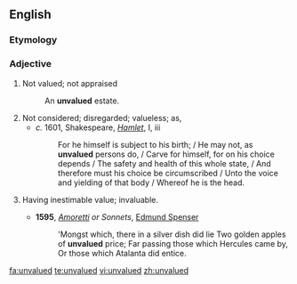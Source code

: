 ==English==

===Etymology===
{{prefix|un|valued|lang=en}}

===Adjective===
{{en-adj}}

# Not valued; not appraised
#: An '''unvalued''' estate. 
# Not considered; disregarded; valueless; as,
#* ''c.'' 1601, Shakespeare, ''[[w:Hamlet|Hamlet]]'', I, iii
#*: For he himself is subject to his birth; / He may not, as '''unvalued''' persons do, / Carve for himself, for on his choice depends / The safety and health of this whole state, / And therefore must his choice be circumscribed / Unto the voice and yielding of that body / Whereof he is the head. 
# {{context|obsolete|lang=en}} Having inestimable value; invaluable.
#* '''1595''', ''[[w:Amoretti|Amoretti]] or Sonnets'', [[w:Edmund Spenser|Edmund Spenser]]
#*: 'Mongst which, there in a silver dish did lie Two golden apples of '''unvalued''' price; Far passing those which Hercules came by, Or those which Atalanta did entice.

[[fa:unvalued]]
[[te:unvalued]]
[[vi:unvalued]]
[[zh:unvalued]]